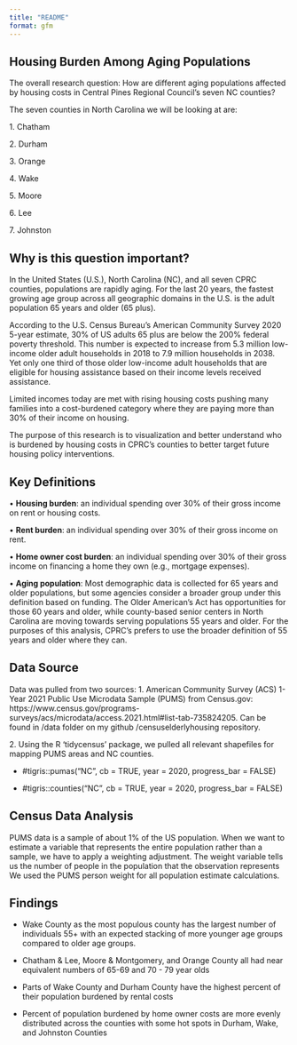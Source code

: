 ```yaml
---
title: "README"
format: gfm
---
```


## **Housing Burden Among Aging Populations**

The overall research question: How are different aging populations affected by housing costs in Central Pines Regional Council’s seven NC counties?

The seven counties in North Carolina we will be looking at are:

1\. Chatham

2\. Durham

3\. Orange

4\. Wake

5\. Moore

6\. Lee

7\. Johnston

## **Why is this question important?**

In the United States (U.S.), North Carolina (NC), and all seven CPRC counties, populations are rapidly aging. For the last 20 years, the fastest growing age group across all geographic domains in the U.S. is the adult population 65 years and older (65 plus).

According to the U.S. Census Bureau’s American Community Survey 2020 5-year estimate, 30% of US adults 65 plus are below the 200% federal poverty threshold. This number is expected to increase from 5.3 million low-income older adult households in 2018 to 7.9 million households in 2038. Yet only one third of those older low-income adult households that are eligible for housing assistance based on their income levels received assistance.

Limited incomes today are met with rising housing costs pushing many families into a cost-burdened category where they are paying more than 30% of their income on housing.

The purpose of this research is to visualization and better understand who is burdened by housing costs in CPRC's counties to better target future housing policy interventions.

## **Key Definitions**

• **Housing burden**: an individual spending over 30% of their gross income on rent or housing costs.

• **Rent burden**: an individual spending over 30% of their gross income on rent.

• **Home owner cost burden**: an individual spending over 30% of their gross income on financing a home they own (e.g., mortgage expenses).

• **Aging population**: Most demographic data is collected for 65 years and older populations, but some agencies consider a broader group under this definition based on funding. The Older American’s Act has opportunities for those 60 years and older, while county-based senior centers in North Carolina are moving towards serving populations 55 years and older. For the purposes of this analysis, CPRC’s prefers to use the broader definition of 55 years and older where they can.

## **Data Source**

Data was pulled from two sources: 1. American Community Survey (ACS) 1-Year 2021 Public Use Microdata Sample (PUMS) from Census.gov: https://www.census.gov/programs-surveys/acs/microdata/access.2021.html#list-tab-735824205. Can be found in /data folder on my github /censuselderlyhousing repository.

2\. Using the R 'tidycensus' package, we pulled all relevant shapefiles for mapping PUMS areas and NC counties.

-   #tigris::pumas("NC", cb = TRUE, year = 2020, progress_bar = FALSE)

-   #tigris::counties("NC", cb = TRUE, year = 2020, progress_bar = FALSE)

## **Census Data Analysis**

PUMS data is a sample of about 1% of the US population. When we want to estimate a variable that represents the entire population rather than a sample, we have to apply a weighting adjustment. The weight variable tells us the number of people in the population that the observation represents We used the PUMS person weight for all population estimate calculations.

## **Findings**

-   Wake County as the most populous county has the largest number of individuals 55+ with an expected stacking of more younger age groups compared to older age groups.

-   Chatham & Lee, Moore & Montgomery, and Orange County all had near equivalent numbers of 65-69 and 70 - 79 year olds

-   Parts of Wake County and Durham County have the highest percent of their population burdened by rental costs

-   Percent of population burdened by home owner costs are more evenly distributed across the counties with some hot spots in Durham, Wake, and Johnston Counties
